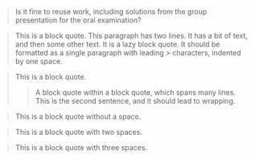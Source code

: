 > Is it fine to reuse work, including solutions from the group presentation for the oral
> examination?

> This is a block quote. This paragraph has two lines. It has a bit of text, and then some other
text. It is a lazy block quote. It should be formatted as a single paragraph
with leading > characters, indented by one space.

> This is a block quote.
>
> > A block quote within a block quote, which spans many lines. This is the second sentence, and it should lead to wrapping.


>This is a block quote without a space.

>  This is a block quote with two spaces.

>   This is a block quote with three spaces.
